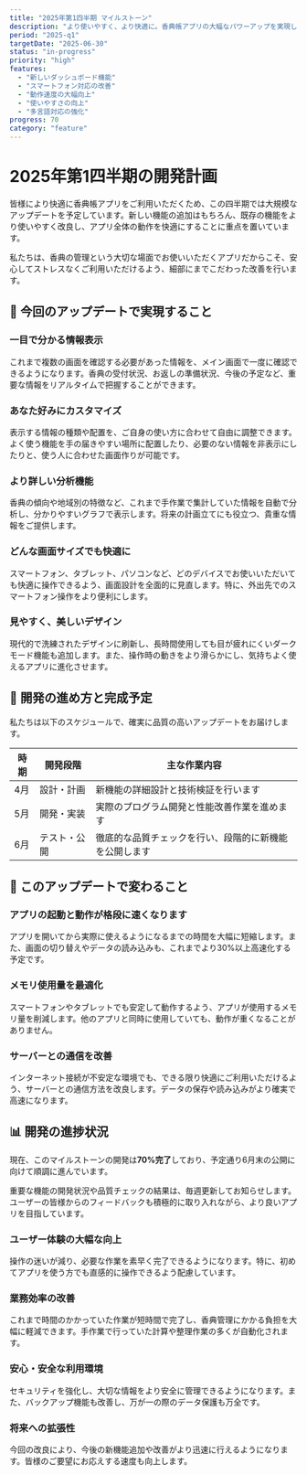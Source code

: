 ```yaml
---
title: "2025年第1四半期 マイルストーン"
description: "より使いやすく、より快適に。香典帳アプリの大幅なパワーアップを実現します"
period: "2025-q1"
targetDate: "2025-06-30"
status: "in-progress"
priority: "high"
features:
  - "新しいダッシュボード機能"
  - "スマートフォン対応の改善"
  - "動作速度の大幅向上"
  - "使いやすさの向上"
  - "多言語対応の強化"
progress: 70
category: "feature"
---
```


# 2025年第1四半期の開発計画

皆様により快適に香典帳アプリをご利用いただくため、この四半期では大規模なアップデートを予定しています。新しい機能の追加はもちろん、既存の機能をより使いやすく改良し、アプリ全体の動作を快適にすることに重点を置いています。

私たちは、香典の管理という大切な場面でお使いいただくアプリだからこそ、安心してストレスなくご利用いただけるよう、細部にまでこだわった改善を行います。

## 🎯 今回のアップデートで実現すること

<Accordion title="新しいダッシュボード機能の追加" defaultOpen={true}>

### 一目で分かる情報表示
これまで複数の画面を確認する必要があった情報を、メイン画面で一度に確認できるようになります。香典の受付状況、お返しの準備状況、今後の予定など、重要な情報をリアルタイムで把握することができます。

### あなた好みにカスタマイズ
表示する情報の種類や配置を、ご自身の使い方に合わせて自由に調整できます。よく使う機能を手の届きやすい場所に配置したり、必要のない情報を非表示にしたりと、使う人に合わせた画面作りが可能です。

### より詳しい分析機能
香典の傾向や地域別の特徴など、これまで手作業で集計していた情報を自動で分析し、分かりやすいグラフで表示します。将来の計画立てにも役立つ、貴重な情報をご提供します。

</Accordion>

<Accordion title="スマートフォンでの使いやすさを大幅改善">

### どんな画面サイズでも快適に
スマートフォン、タブレット、パソコンなど、どのデバイスでお使いいただいても快適に操作できるよう、画面設計を全面的に見直します。特に、外出先でのスマートフォン操作をより便利にします。

### 見やすく、美しいデザイン
現代的で洗練されたデザインに刷新し、長時間使用しても目が疲れにくいダークモード機能も追加します。また、操作時の動きをより滑らかにし、気持ちよく使えるアプリに進化させます。

</Accordion>

## 📅 開発の進め方と完成予定

私たちは以下のスケジュールで、確実に品質の高いアップデートをお届けします。

| 時期 | 開発段階 | 主な作業内容 |
|------|----------|------------|
| 4月 | 設計・計画 | 新機能の詳細設計と技術検証を行います |
| 5月 | 開発・実装 | 実際のプログラム開発と性能改善作業を進めます |
| 6月 | テスト・公開 | 徹底的な品質チェックを行い、段階的に新機能を公開します |

## 🚀 このアップデートで変わること

<Accordion title="パフォーマンス向上で快適な操作を実現">

### アプリの起動と動作が格段に速くなります
アプリを開いてから実際に使えるようになるまでの時間を大幅に短縮します。また、画面の切り替えやデータの読み込みも、これまでより30%以上高速化する予定です。

### メモリ使用量を最適化
スマートフォンやタブレットでも安定して動作するよう、アプリが使用するメモリ量を削減します。他のアプリと同時に使用していても、動作が重くなることがありません。

### サーバーとの通信を改善
インターネット接続が不安定な環境でも、できる限り快適にご利用いただけるよう、サーバーとの通信方法を改良します。データの保存や読み込みがより確実で高速になります。

</Accordion>

## 📊 開発の進捗状況

現在、このマイルストーンの開発は**70%完了**しており、予定通り6月末の公開に向けて順調に進んでいます。

重要な機能の開発状況や品質チェックの結果は、毎週更新してお知らせします。ユーザーの皆様からのフィードバックも積極的に取り入れながら、より良いアプリを目指しています。

<Accordion title="今回のアップデートで期待できる効果">

### ユーザー体験の大幅な向上
操作の迷いが減り、必要な作業を素早く完了できるようになります。特に、初めてアプリを使う方でも直感的に操作できるよう配慮しています。

### 業務効率の改善
これまで時間のかかっていた作業が短時間で完了し、香典管理にかかる負担を大幅に軽減できます。手作業で行っていた計算や整理作業の多くが自動化されます。

### 安心・安全な利用環境
セキュリティを強化し、大切な情報をより安全に管理できるようになります。また、バックアップ機能も改善し、万が一の際のデータ保護も万全です。

### 将来への拡張性
今回の改良により、今後の新機能追加や改善がより迅速に行えるようになります。皆様のご要望にお応えする速度も向上します。

</Accordion> 